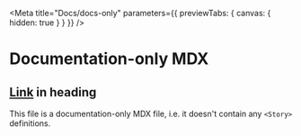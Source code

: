 
<Meta title="Docs/docs-only" parameters={{ previewTabs: { canvas: { hidden: true } } }} />

# Documentation-only MDX

## [Link](http://https://storybook.js.org/) in heading

This file is a documentation-only MDX file, i.e. it doesn't contain any `<Story>` definitions.
